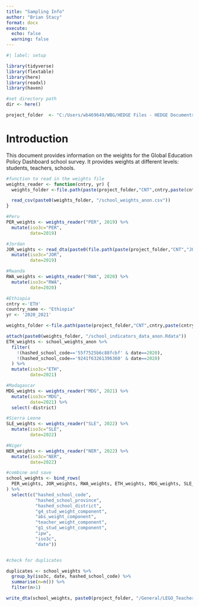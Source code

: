 ```yaml
---
title: "Sampling Info"
author: "Brian Stacy"
format: docx
execute:
  echo: false
  warning: false
---
```


```r
#| label: setup

library(tidyverse)
library(flextable)
library(here)
library(readxl)
library(haven) 

#set directory path
dir <- here()

project_folder  <- "C:/Users/wb469649/WBG/HEDGE Files - HEDGE Documents/GEPD-Confidential/"


```


# Introduction

This document provides information on the weights for the Global Education Policy Dashboard school survey. It provides weights at different levels: students, teachers, schools.



```r
#function to read in the weights file
weights_reader <- function(cntry, yr) {
  weights_folder <-file.path(paste(project_folder,"CNT",cntry,paste(cntry,yr,"GEPD", sep="_"),paste(cntry,yr,"GEPD_v01_RAW", sep="_"),"Data/anonymized/School/data", sep="/"))

  read_csv(paste0(weights_folder, "/school_weights_anon.csv"))
}

#Peru
PER_weights <- weights_reader("PER", 2019) %>%
  mutate(iso3c="PER",
         date=2019)

#Jordan
JOR_weights <- read_dta(paste0(file.path(paste(project_folder,"CNT","JOR",paste("JOR",'2019',"GEPD", sep="_"),paste("JOR",'2019',"GEPD_v01_RAW", sep="_"),"Data/anonymized/School/data", sep="/")), "/school_weights_anon.dta")) %>%
  mutate(iso3c="JOR",
         date=2019)

#Rwanda
RWA_weights <- weights_reader("RWA", 2020) %>%
  mutate(iso3c="RWA",
         date=2020)

#Ethiopia
cntry <-'ETH'
country_name <- "Ethiopia"
yr <- '2020_2021'

weights_folder <-file.path(paste(project_folder,"CNT",cntry,paste(cntry,yr,"GEPD", sep="_"),paste(cntry,yr,"GEPD_v01_RAW", sep="_"),"Data/anonymized/School", sep="/"))

attach(paste0(weights_folder, "/school_indicators_data_anon.Rdata"))
ETH_weights <- school_weights_anon %>%
  filter(
    !(hashed_school_code=='55f7525b6c88fcbf' & date==2020),
    !(hashed_school_code=='9241f63261396360' & date==2020)
  ) %>%
  mutate(iso3c="ETH",
         date=2021) 

#Madagascar
MDG_weights <- weights_reader("MDG", 2021) %>%
  mutate(iso3c="MDG",
         date=2021) %>%
  select(-district)

#Sierra Leone
SLE_weights <- weights_reader("SLE", 2022) %>%
  mutate(iso3c="SLE",
         date=2022)

#Niger
NER_weights <- weights_reader("NER", 2022) %>%
  mutate(iso3c="NER",
         date=2022)
```

```r
#combine and save
school_weights <- bind_rows(
  PER_weights, JOR_weights, RWA_weights, ETH_weights, MDG_weights, SLE_weights, NER_weights
) %>%
  select(c("hashed_school_code",
           "hashed_school_province",
           "hashed_school_district",
           "g4_stud_weight_component",
           "abs_weight_component",
           "teacher_weight_component",
           "g1_stud_weight_component",
           "ipw",
           "iso3c", 
           "date"))


#check for duplicates

duplicates <- school_weights %>%
  group_by(iso3c, date, hashed_school_code) %>%
  summarise(n=n()) %>%
  filter(n>1)

write_dta(school_weights, paste0(project_folder, "/General/LEGO_Teacher_Paper/5_output_data/GEPD_weights.dta"))


```

